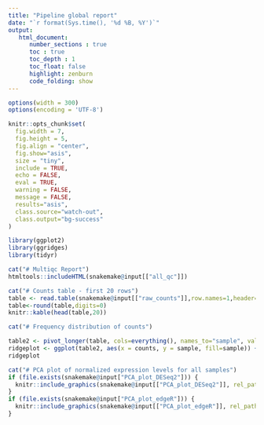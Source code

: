```yaml
---
title: "Pipeline global report"
date: "`r format(Sys.time(), '%d %B, %Y')`"
output:
   html_document:
      number_sections : true
      toc : true
      toc_depth : 1
      toc_float: false
      highlight: zenburn
      code_folding: show
---
```


```r

options(width = 300)
options(encoding = 'UTF-8')

knitr::opts_chunk$set(
  fig.width = 7,
  fig.height = 5,
  fig.align = "center",
  fig.show="asis",
  size = "tiny",
  include = TRUE,
  echo = FALSE,
  eval = TRUE,
  warning = FALSE,
  message = FALSE,
  results="asis",
  class.source="watch-out",
  class.output="bg-success"
)
```

```r
library(ggplot2)
library(ggridges)
library(tidyr)
```

```r
cat("# Multiqc Report")
htmltools::includeHTML(snakemake@input[["all_qc"]])
```

```r
cat("# Counts table - first 20 rows")
table <- read.table(snakemake@input[["raw_counts"]],row.names=1,header=T,sep="\t",dec=".",fileEncoding = "UTF8",check.names=F)
table<-round(table,digits=0)
knitr::kable(head(table,20))
```

```r
cat("# Frequency distribution of counts")
```

```r
table2 <- pivot_longer(table, cols=everything(), names_to="sample", values_to="counts")
ridgeplot <- ggplot(table2, aes(x = counts, y = sample, fill=sample)) + geom_density_ridges()+ xlim(0,50)
ridgeplot
```

```r
cat("# PCA plot of normalized expression levels for all samples")
if (file.exists(snakemake@input["PCA_plot_DESeq2"])) {
  knitr::include_graphics(snakemake@input[["PCA_plot_DESeq2"]], rel_path = FALSE)
}
if (file.exists(snakemake@input["PCA_plot_edgeR"])) {
  knitr::include_graphics(snakemake@input[["PCA_plot_edgeR"]], rel_path = FALSE)
}
```